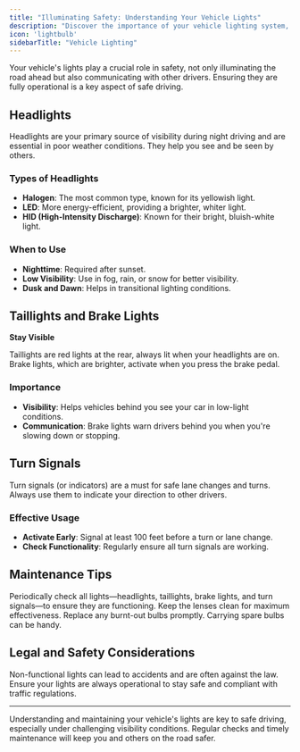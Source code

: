 ```yaml
---
title: "Illuminating Safety: Understanding Your Vehicle Lights"
description: "Discover the importance of your vehicle lighting system, including headlights, taillights, brake lights, and turn signals. "
icon: 'lightbulb'
sidebarTitle: "Vehicle Lighting"
---
```


Your vehicle's lights play a crucial role in safety, not only illuminating the road ahead but also communicating with other drivers. Ensuring they are fully operational is a key aspect of safe driving.

## Headlights

Headlights are your primary source of visibility during night driving and are essential in poor weather conditions. They help you see and be seen by others.

### Types of Headlights

- **Halogen**: The most common type, known for its yellowish light.
- **LED**: More energy-efficient, providing a brighter, whiter light.
- **HID (High-Intensity Discharge)**: Known for their bright, bluish-white light.

### When to Use

- **Nighttime**: Required after sunset.
- **Low Visibility**: Use in fog, rain, or snow for better visibility.
- **Dusk and Dawn**: Helps in transitional lighting conditions.

## Taillights and Brake Lights
**Stay Visible**

Taillights are red lights at the rear, always lit when your headlights are on. Brake lights, which are brighter, activate when you press the brake pedal.

### Importance

- **Visibility**: Helps vehicles behind you see your car in low-light conditions.
- **Communication**: Brake lights warn drivers behind you when you're slowing down or stopping.

## Turn Signals
Turn signals (or indicators) are a must for safe lane changes and turns. Always use them to indicate your direction to other drivers.

### Effective Usage

- **Activate Early**: Signal at least 100 feet before a turn or lane change.
- **Check Functionality**: Regularly ensure all turn signals are working.

## Maintenance Tips

<Steps>
  <Step title="Regular Checks">
    Periodically check all lights—headlights, taillights, brake lights, and turn signals—to ensure they are functioning.
  </Step>
  <Step title="Clean Lenses">
    Keep the lenses clean for maximum effectiveness.
  </Step>
  <Step title="Prompt Replacement">
    Replace any burnt-out bulbs promptly. Carrying spare bulbs can be handy.
  </Step>
</Steps>

## Legal and Safety Considerations
Non-functional lights can lead to accidents and are often against the law. Ensure your lights are always operational to stay safe and compliant with traffic regulations.

---

Understanding and maintaining your vehicle's lights are key to safe driving, especially under challenging visibility conditions. Regular checks and timely maintenance will keep you and others on the road safer.

